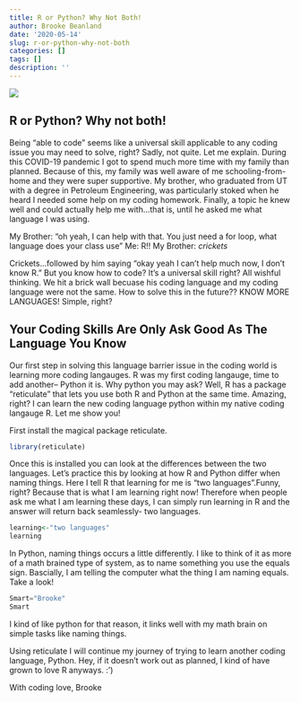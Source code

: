 ```yaml
---
title: R or Python? Why Not Both!
author: Brooke Beanland
date: '2020-05-14'
slug: r-or-python-why-not-both
categories: []
tags: []
description: ''
---
```

![](/AMPBrookeBeanland-8090.png)

## R or Python? Why not both! 

Being "able to code" seems like a universal skill applicable to any coding issue you may need to solve, right? Sadly, not quite. Let me explain. During this COVID-19 pandemic I got to spend much more time with my family than planned. Because of this, my family was well aware of me schooling-from-home and they were super supportive. My brother, who graduated from UT with a degree in Petroleum Engineering, was particularly stoked when he heard I needed some help on my coding homework. Finally, a topic he knew well and could actually help me with...that is, until he asked me what language I was using. 

My Brother: "oh yeah, I can help with that. You just need a for loop, what language does your class use"
Me: R!!
My Brother: *crickets* 

Crickets...followed by him saying "okay yeah I can't help much now, I don't know R." But you know how to code? It's a universal skill right? All wishful thinking. We hit a brick wall becuase his coding language and my coding language were not the same. How to solve this in the future?? KNOW MORE LANGUAGES! Simple, right?

## Your Coding Skills Are Only Ask Good As The Language You Know

Our first step in solving this language barrier issue in the coding world is learning more coding langauges. R was my first coding langauge, time to add another-- Python it is. Why python you may ask? Well, R has a package "reticulate" that lets you use both R and Python at the same time. Amazing, right? I can learn the new coding language python within my native coding langauge R. Let me show you!

First install the magical package reticulate.

```R
library(reticulate)
```

Once this is installed you can look at the differences between the two languages. Let's practice this by looking at how R and Python differ when naming things. Here I tell R that learning for me is "two languages".Funny, right? Because that is what I am learning right now! Therefore when people ask me what I am learning these days, I can simply run learning in R and the answer will return back seamlessly- two languages. 

```R
learning<-"two languages"
learning
```

In Python, naming things occurs a little differently. I like to think of it as more of a math brained type of system, as to name something you use the equals sign. Bascially, I am telling the computer what the thing I am naming equals. Take a look!

```python
Smart="Brooke"
Smart
```

I kind of like python for that reason, it links well with my math brain on simple tasks like naming things. 


Using reticulate I will continue my journey of trying to learn another coding language, Python. Hey, if it doesn't work out as planned, I kind of have grown to love R anyways. :') 

With coding love, 
Brooke 